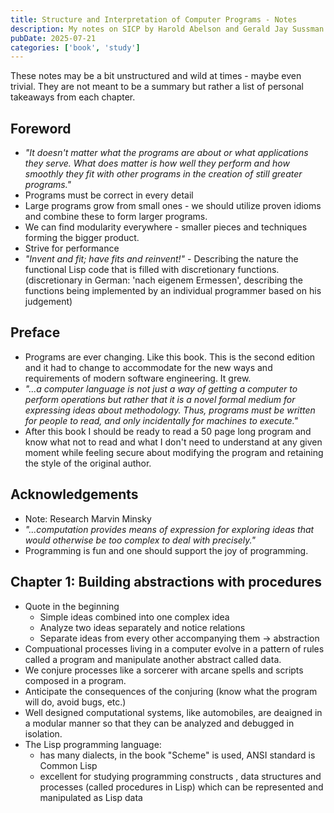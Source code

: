 ```yaml
---
title: Structure and Interpretation of Computer Programs - Notes
description: My notes on SICP by Harold Abelson and Gerald Jay Sussman with Julie Sussman
pubDate: 2025-07-21
categories: ['book', 'study']
---
```

These notes may be a bit unstructured and wild at times - maybe even trivial.
They are not meant to be a summary but rather a list of personal takeaways from each chapter.

## Foreword
- *"It doesn't matter what the programs are about or what applications they serve. What does matter is how well they perform and how smoothly they fit with other programs in the creation of still greater programs."*
- Programs must be correct in every detail
- Large programs grow from small ones - we should utilize proven idioms and combine these to form larger programs.
- We can find modularity everywhere - smaller pieces and techniques forming the bigger product.
- Strive for performance
- *"Invent  and fit; have fits and reinvent!"* - Describing the nature the functional Lisp code that is filled with discretionary functions. (discretionary in German: 'nach eigenem Ermessen', describing the functions being implemented by an individual programmer based on his judgement)

## Preface
- Programs are ever changing. Like this book. This is the second edition and it had to change to accommodate for the new ways and requirements of modern software engineering. It grew.
- *"...a computer language is not just a way of getting a computer to perform operations but rather that it is a novel formal medium for expressing ideas about methodology. Thus, programs must be written for people to read, and only incidentally for machines to execute."*
- After this book I should be ready to read a 50 page long program and know what not to read and what I don't need to understand at any given moment while feeling secure about modifying the program and retaining the style of the original author.

## Acknowledgements
- Note: Research Marvin Minsky
- *"...computation provides means of expression for exploring ideas that would otherwise be too complex to deal with precisely."*
- Programming is fun and one should support the joy of programming.

## Chapter 1: Building abstractions with procedures
- Quote in the beginning
	- Simple ideas combined into one complex idea
	- Analyze two ideas separately and notice relations
	- Separate ideas from every other accompanying them -> abstraction
- Compuational processes living in a computer evolve in a pattern of rules called a program and manipulate another abstract called data.
- We conjure processes like a sorcerer with arcane spells and scripts composed in a program.
- Anticipate the consequences of the conjuring (know what the program will do, avoid bugs, etc.)
- Well designed computational systems, like automobiles, are deaigned in a modular manner so that they can be analyzed and debugged in isolation.
- The Lisp programming language:
	- has many dialects, in the book "Scheme"
is used, ANSI standard is Common Lisp
	- excellent for studying programming constructs , data structures and processes (called procedures in Lisp) which can be represented and manipulated as Lisp data